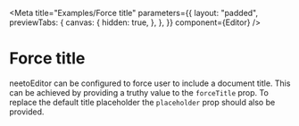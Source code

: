 
<Meta
  title="Examples/Force title"
  parameters={{
    layout: "padded",
    previewTabs: {
      canvas: {
        hidden: true,
      },
    },
  }}
  component={Editor}
/>

# Force title

neetoEditor can be configured to force user to include a document title. This
can be achieved by providing a truthy value to the `forceTitle` prop. To replace
the default title placeholder the `placeholder` prop should also be provided.

<Canvas>
  <Story name="Force title">
    <Editor
      value="Title Text"
      placeholder={{
        title: "Input title here",
        paragraph: "Enter your content here",
      }}
      forceTitle
    />
  </Story>
</Canvas>
